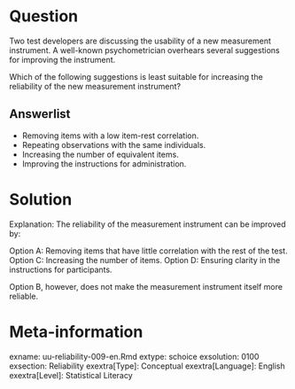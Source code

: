 Question
========
Two test developers are discussing the usability of a new measurement instrument. A well-known psychometrician overhears several suggestions for improving the instrument.

Which of the following suggestions is least suitable for increasing the reliability of the new measurement instrument?
  
Answerlist
----------
* Removing items with a low item-rest correlation.
* Repeating observations with the same individuals.
* Increasing the number of equivalent items.
* Improving the instructions for administration.


Solution
========
  
Explanation: The reliability of the measurement instrument can be improved by:

Option A: Removing items that have little correlation with the rest of the test.
Option C: Increasing the number of items.
Option D: Ensuring clarity in the instructions for participants.

Option B, however, does not make the measurement instrument itself more reliable.

Meta-information
================
exname: uu-reliability-009-en.Rmd
extype: schoice
exsolution: 0100
exsection: Reliability
exextra[Type]: Conceptual
exextra[Language]: English
exextra[Level]: Statistical Literacy
